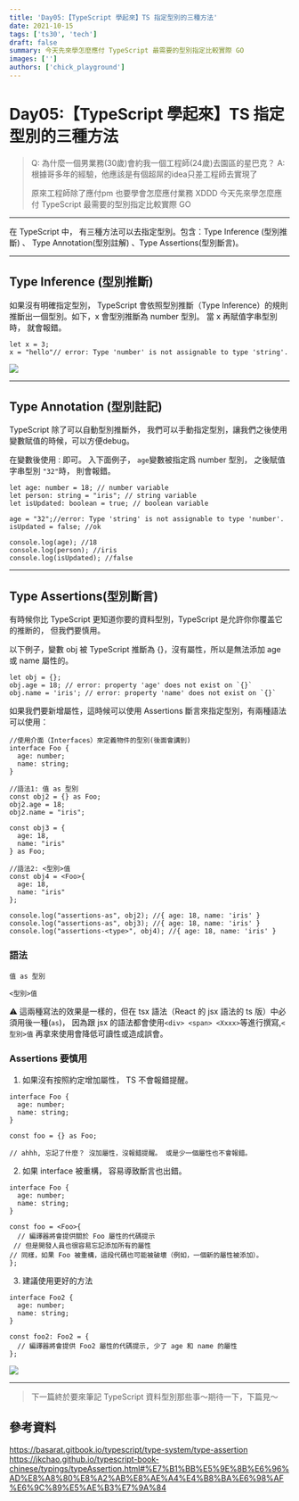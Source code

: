 ```yaml
---
title: 'Day05:【TypeScript 學起來】TS 指定型別的三種方法'
date: 2021-10-15
tags: ['ts30', 'tech']
draft: false
summary: 今天先來學怎麼應付 TypeScript 最需要的型別指定比較實際 GO
images: ['']
authors: ['chick_playground']
---
```


# Day05:【TypeScript 學起來】TS 指定型別的三種方法

> Q: 為什麼一個男業務(30歲)會約我一個工程師(24歲)去園區的星巴克？
> A: 根據哥多年的經驗，他應該是有個超屌的idea只差工程師去實現了
>
> 原來工程師除了應付pm 也要學會怎麼應付業務 XDDD
> 今天先來學怎麼應付 TypeScript 最需要的型別指定比較實際 GO

---

在 TypeScript 中， 有三種方法可以去指定型別。包含：Type Inference (型別推斷) 、 Type Annotation(型別註解) 、Type Assertions(型別斷言)。

---

## Type Inference (型別推斷)

如果沒有明確指定型別， TypeScript 會依照型別推斷（Type Inference）的規則推斷出一個型別。如下，x 會型別推斷為 number 型別。 當 x 再賦值字串型別時， 就會報錯。

```javascript=
let x = 3;
x = "hello"// error: Type 'number' is not assignable to type 'string'.
```

![](https://i.imgur.com/ul2cMor.png)

---

## Type Annotation (型別註記)

TypeScript 除了可以自動型別推斷外， 我們可以手動指定型別，讓我們之後使用變數賦值的時候，可以方便debug。

在變數後使用`：`即可。 入下面例子， `age`變數被指定爲 number 型別， 之後賦值字串型別 `"32"`時， 則會報錯。

```typescript=
let age: number = 18; // number variable
let person: string = "iris"; // string variable
let isUpdated: boolean = true; // boolean variable

age = "32";//error: Type 'string' is not assignable to type 'number'.
isUpdated = false; //ok

console.log(age); //18
console.log(person); //iris
console.log(isUpdated); //false
```

---

## Type Assertions(型別斷言)

有時候你比 TypeScript 更知道你要的資料型別，TypeScript 是允許你你覆盖它的推断的， 但我們要慎用。

以下例子，變數 obj 被 TypeScript 推斷為 {}，沒有屬性，所以是無法添加 age 或 name 屬性的。

```typescript=
let obj = {};
obj.age = 18; // error: property 'age' does not exist on `{}`
obj.name = 'iris'; // error: property 'name' does not exist on `{}`
```

如果我們要新增屬性，這時候可以使用 Assertions 斷言來指定型別，有兩種語法可以使用：

```typescript=
//使用介面（Interfaces）來定義物件的型別(後面會講到)
interface Foo {
  age: number;
  name: string;
}

//語法1: 值 as 型別
const obj2 = {} as Foo;
obj2.age = 18;
obj2.name = "iris";

const obj3 = {
  age: 18,
  name: "iris"
} as Foo;

//語法2: <型別>值
const obj4 = <Foo>{
  age: 18,
  name: "iris"
};

console.log("assertions-as", obj2); //{ age: 18, name: 'iris' }
console.log("assertions-as", obj3); //{ age: 18, name: 'iris' }
console.log("assertions-<type>", obj4); //{ age: 18, name: 'iris' }

```

### 語法

```javascript=
值 as 型別
```

```javascript=
<型別>值
```

⚠ 這兩種寫法的效果是一樣的，但在 tsx 語法（React 的 jsx 語法的 ts 版）中必須用後一種(`as`)， 因為跟 jsx 的語法都會使用`<div> <span> <Xxxx>`等進行撰寫,`<型別>值` 再拿來使用會降低可讀性或造成誤會。

### Assertions 要慎用

1. 如果沒有按照約定增加屬性， TS 不會報錯提醒。

```typescript=
interface Foo {
  age: number;
  name: string;
}

const foo = {} as Foo;

// ahhh, 忘記了什麼？ 沒加屬性，沒報錯提醒。 或是少一個屬性也不會報錯。
```

2. 如果 interface 被重構， 容易導致斷言也出錯。

```typescript=
interface Foo {
  age: number;
  name: string;
}

const foo = <Foo>{
  // 編譯器將會提供關於 Foo 屬性的代碼提示
 // 但是開發人員也很容易忘記添加所有的屬性
// 同樣，如果 Foo 被重構，這段代碼也可能被破壞（例如，一個新的屬性被添加）。
};
```

3. 建議使用更好的方法

```typescript=
interface Foo2 {
  age: number;
  name: string;
}

const foo2: Foo2 = {
  // 編譯器將會提供 Foo2 屬性的代碼提示, 少了 age 和 name 的屬性
};
```

![](https://i.imgur.com/FoqTC4j.png)

---

> 下一篇終於要來筆記 TypeScript 資料型別那些事～期待一下，下篇見～

## 參考資料

https://basarat.gitbook.io/typescript/type-system/type-assertion
https://jkchao.github.io/typescript-book-chinese/typings/typeAssertion.html#%E7%B1%BB%E5%9E%8B%E6%96%AD%E8%A8%80%E8%A2%AB%E8%AE%A4%E4%B8%BA%E6%98%AF%E6%9C%89%E5%AE%B3%E7%9A%84
